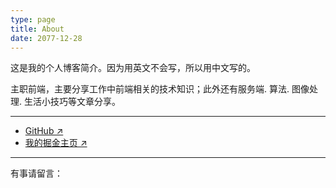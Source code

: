 ```yaml
---
type: page
title: About
date: 2077-12-28
---
```



这是我的个人博客简介。因为用英文不会写，所以用中文写的。

主职前端，主要分享工作中前端相关的技术知识；此外还有服务端. 算法. 图像处理. 生活小技巧等文章分享。

---

- [GitHub ↗ ](https://github.com/duheng1992)
- [我的掘金主页 ↗ ](https://juejin.cn/user/2911933190649815)

---

有事请留言：

<Giscus />